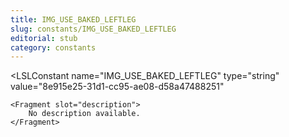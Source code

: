 ```yaml
---
title: IMG_USE_BAKED_LEFTLEG
slug: constants/IMG_USE_BAKED_LEFTLEG
editorial: stub
category: constants
---
```


<LSLConstant
	name="IMG_USE_BAKED_LEFTLEG"
	type="string"
	value="8e915e25-31d1-cc95-ae08-d58a47488251"
>
	<Fragment slot="description">
		No description available.
	</Fragment>
</LSLConstant>

